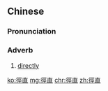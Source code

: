 {{also|径直}}
==Chinese==
{{zh-forms|s=径直}}

===Pronunciation===
{{zh-pron
|m=jìngzhí
|c=ging3 zik6
|cat=adv
}}

===Adverb===
{{zh-adv}}

# [[directly]]

[[ko:徑直]]
[[mg:徑直]]
[[chr:徑直]]
[[zh:徑直]]